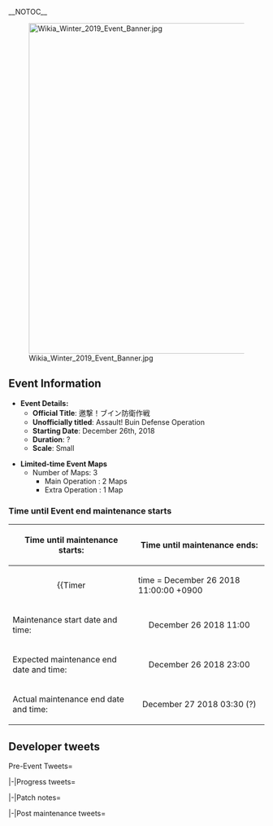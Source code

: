 __NOTOC__
<div style="float:right">{{Edit|Partials/Events/Winter 2019 Event}}</div>
[[File:Wikia Winter 2019 Event Banner.jpg|center|650px|link=Winter 2019 Event]]


==Event Information==
{{Section|no_clear=true}}
*'''Event Details:'''
**'''Official Title''': 邀撃！ブイン防衛作戦
**'''Unofficially titled''': Assault! Buin Defense Operation
** '''Starting Date''': December 26th, 2018
** '''Duration''': ?
** '''Scale''': Small

*'''Limited-time Event Maps'''
** Number of Maps: 3
*** Main Operation : 2 Maps
*** Extra Operation : 1 Map

===Time until Event end maintenance starts===
{| class="wikitable"
!Time until maintenance starts:
!Time until maintenance ends:
|-
| align="center" |
{{Timer
|time = December 26 2018 11:00:00 +0900
|style = font-weight:bold;
|endClass = Maintstarts
|endText = '''Event Maintenance has begun.'''}}
| align="center" | 
{{Timer
|time = December 27 2018 03:30 +0900
|style = font-weight:bold;
|endClass = Maintends
|endText = '''Maintenance has ended.'''}}
|-
! scope="row" | Maintenance start date and time:
| align="center" | December 26 2018 11:00
|-
! scope="row" | Expected maintenance end date and time:
| align="center" | December 26 2018 23:00
|-
! scope="row" | Actual maintenance end date and time:
| align="center" | December 27 2018 03:30 (?)
|}

{{SectionEnd}}
{{:Partials/Events/Winter 2019 Event/Content|thread=true}}

== Developer tweets ==
{{Section|no_clear=true}}
<tabber>Pre-Event Tweets=
{{MultiTweet
|MultiTweetID = preEvent1
|color = #ace
|title = Pre-Event

|link01 = https://twitter.com/KanColle_STAFF/status/1059244620171735040
|JP01 = さらに「艦これ」運営鎮守府では、来るべき次期季節イベ【期間限定海域】の作戦準備を進めています。今年は夏に第二期海域の投入、初秋に初秋イベ、さらに秋刀魚漁祭りというリズムになったため、次期季節イベは【冬イベント】という形で年内投入予定…来月(2018年12月)中に作戦開始予定です！
#艦これ
|EN01 = Currently KanColle Development Team is preparing for the release of the next Limited-Time Operation Seasonal Event.

During this year, due to the implementations of the Phase 2 Maps, the Early Fall Event, and the Saury Fishing Mini-Event this Autumn, the next Event will be named as 'Winter Event'...

The next Operation is scheduled to begin during the middle of next month (December 2018)!
|TL01 = [[User:Shinhwalee|Shinhwalee]]

|link02 = https://twitter.com/KanColle_STAFF/status/1059248978317926400
|JP02 = 来月(2018年12月)中に作戦開始予定の期間限定海域【冬イベ】では、水上機及び特殊潜航艇「甲標的」を運用可能な【最新鋭の水上機母艦】、戦局により優秀な高速輸送艦としても運用され、南方海域での前線への輸送作戦中に喪われることとなった彼女を実装予定です。少しだけ…お楽しみに！
|EN02 = During the Limited-Time Operation 'Winter Event' starting next month (2018 December), a certain 'Latest New Model Seaplane Tender' who is capable of equipping Seaplanes and Special Mini Submarine 'Kouhyoteki' will be implemented.
She was first operated as an excellent Fast Transport Ship in the country, but was lost in the Southern Seas during a Frontline Transport Operation. 
Please look forward to it... a bit!
|TL02 = [[User:Shinhwalee|Shinhwalee]]

|link03 = https://twitter.com/KanColle_STAFF/status/1066159883416854528
|JP03 = 現在「艦これ」運営鎮守府では、次回の期間限定海域、「艦これ」冬イベントの作戦準備を進めています。次回冬イベは、全ての準備が整えば、来月下旬、年内中に作戦開始予定です！【ソロモンでの輸送作戦で喪われた、最新鋭の水上機母艦】など複数の新艦娘も実装予定！少しだけ…お楽しみに！
|EN03 = Currently KanColle Development Team is preparing for the release of the next Limited-Time 'KanColle Winter Event' Operation.
Once all preparations are finished, the Operation is expected to initiate late next month , before the end of the year!
Multiple New Ship Girls including the 'Latest Model Seaplane Tender lost during a Transport Operation in the Solomon Seas' are planned to be released! 
Please... look forward to them!
|TL03 = [[User:Shinhwalee|Shinhwalee]]

|link04 = https://twitter.com/KanColle_STAFF/status/1067218977082884102
|JP04 = 現在「艦これ」運営鎮守府では、次回の期間限定海域、「艦これ」冬イベントの作戦準備を鋭意進めています。次回冬イベは、全ての準備が整えば、来月下旬、【年内中に作戦開始】予定。作戦参加予定の各提督は、水雷戦隊などの作戦参加予定艦艇の戦備拡充、及び航空戦力の整備をお願い致します！
|EN04 = Currently KanColle Development Team is under preparation for the next Limited-Time Operation: KanColle Winter Event.
The next Winter Event is currently scheduled to initiate Late Next Month, before the end of this year, once everything is ready.
For Admirals planning on participating in the Operation, please make sure to prepare your 'Torpedo Squadron' and various ships to be used during the Operation, and Aircraft Strength as well!
|TL04 = [[User:Shinhwalee|Shinhwalee]]

|link05 = https://twitter.com/KanColle_STAFF/status/1067580407602761728
|JP05 = 現在「艦これ」運営鎮守府では、次回の期間限定海域、「艦これ」冬イベの作戦準備を進めています。来月下旬作戦開始予定の次回冬イベ、その主戦場は、【中部ソロモン海域】。同作戦海域の【基地航空隊】は、ラバウル基地に展開予定です。
|EN05 = Currently KanColle Development Team is preparing for the next 'KanColle Winter Event' Limited-time Operation.
The Winter Event slated to initiate late next month, its battle will take place at the "Central Solomon Sea".

This Operation's Land-Base Aircraft Support will be stationed at the Rabaul Base.
|TL05 = [[User:Shinhwalee|Shinhwalee]]

|link06 = https://twitter.com/KanColle_STAFF/status/1067583355112185856
|JP06 = 明日夜以降に月次作戦【十月作戦】結果情報を「艦これ」ゲーム画面下【情報】でお知らせする予定です。また、同月次作戦トップランカー提督に贈るささやかな武勲褒賞も、同発表以降に順次配信してまいります。同配信に伴い、先行実装の新装備【陸上偵察機】導入アップデートを行う予定です。
|EN06 = After tomorrow evening, the Monthly Operation Result Information for the 'October Operation' will be displayed under the Game Screen on the 'Information' section.
Also, Top Ranker Admirals for the Monthly Operation will be receiving their Small Rewards by order after the Results are released. 
Through the distribution of the rewards, the Pre-Release New Equipment "Land-based Reconnaissance Aircraft" will be implemented as well.
|TL06 = [[User:Shinhwalee|Shinhwalee]]

|link07 = https://twitter.com/KanColle_STAFF/status/1067583355112185856
|JP07 = 明日の月次作戦武勲褒賞で先行実装予定の新装備【陸上偵察機】。本来の遠距離戦闘機としては成功しませんでしたが、双発陸上偵察機として正式採用されました。その後ラバウルで現地改修され、本土防空戦で活躍する"あの夜戦"となった陸偵。冬イベ本実装に先駆けて、明日夜に先行実装予定です！
|EN07 = The New Equipment "Land-based Reconnaissance Aircraft" which will be implemented tomorrow's Ranking Operation Reward as a Pre-Release Content.
This equipment had failed to succeed to become a Long-Ranged Fighter, but was officially rolled out as a Two-Motored Land-Based Reconnaissance Aircraft.
It was remodeled in Rabaul, and had performed "In that Night Battle" during the Mainland Anti-Air Battle for Land Reconnaissance.
Before its official release in the Winter Event, it will be Pre-Released tomorrow evening!
|TL07 = [[User:Shinhwalee|Shinhwalee]]

|link08 = https://twitter.com/KanColle_STAFF/status/1071927055917301760
|JP08 = 現在「艦これ」運営鎮守府では、次回の期間限定海域、「艦これ」冬イベの作戦準備を進めています。来月下旬作戦開始予定の次回冬イベ、その主戦場は、【中部ソロモン海域】。同前半戦では歴戦の駆逐艦「村雨」と最期を共にした第九駆逐隊の一隻も新艦娘として実装予定です。お楽しみに！
|EN08 = Currently KanColle Development Team is preparing for the next KanColle Winter Event Limited-Time Operation.
The next Winter Event which will start late next month will have its battle take place within the Central Solomon Seas.
In the Early Part of the Event, a certain new Destroyer from the 9th Destroyer Division who met her end together with the Veteran Destroyer Murasame will be implemented as a New Ship Girl.
Please look forward to it!
|TL08 = [[User:Shinhwalee|Shinhwalee]]

|link09 = https://twitter.com/KanColle_STAFF/status/1073749243578306560
|JP09 = 本日も「艦これ」運営鎮守府主力部隊では、次回の期間限定海域、「艦これ」冬イベの作戦準備を進めています。同主戦場は【中部ソロモン海域】。作戦開始は今季はいつもより少し早く、12月下旬【Xmas明け】を予定しています。精強な駆逐隊、水雷戦隊も活躍します。各艦出撃準備、お願いします！
|EN09 = Even today, KanColle Development Main Team is preparing for the release of the next KanColle Winter Event Limited-Time Operation.
The Battle will take place within the Central Solomon Seas.
The Operation will begin on Late December, and although early this season, it is scheduled to start on the dawn of Christmas.
Elite Destroyer Squadrons, Torpedo Squadrons will have a major performance. 
Please prepare your ships for sortie!
|TL09 = [[User:Shinhwalee|Shinhwalee]]

|link10 = https://twitter.com/KanColle_STAFF/status/1076669031103393792
|JP10 = 現在「艦これ」運営鎮守府は諸々の最終準備に文字通り月月火水modeで邁進しています。今季作戦開始の最新冬イベント：期間限定海域、【邀撃！ブイン防衛作戦】。作戦海域数規模は小規模ではありますが、難易度の高い「甲作戦」
「乙作戦」での攻略を目指す提督方には、ガツンとした作戦展開！
|EN10 = Currently KanColle Development Team is under the final preparations for the release of many various things and are in Very Busy Mode Monday Tuesday Wednesday, everyday.
This season's Winter Event Limited-Time Operation taking place this season will be known as "Assault! Buin Defense Operation".

This Operation's scale will be Small Scale, but the Admirals aiming for Higher difficulties such as Hard Mode and Medium Mode are highly recommended to prepare thoroughly for the operation!
|TL10 = [[User:Shinhwalee|Shinhwalee]]

|link11 = https://twitter.com/KanColle_STAFF/status/1076670035215540224
|JP11 = 第一作戦海域では、ブインから前線への駆逐艦を主体した【鼠輸送作戦】を実施します。「甲作戦」などの高難易度では、水上電探の活用も勝利の鍵！第ニ作戦海域以降では、【基地航空隊】をラバウルに展開し、水上艦隊の掩護、そして航空撃滅戦も展開します。後段の第三作戦海域は最終作戦です！
|EN11 = The 1st Operation (E-1) will be a Tokyo Express Operation with Destroyer Squadrons sent out to the Frontlines from Buin.

If doing high difficulty operation such as Hard Mode, use of Surface Radars will be the key to victory!

Starting from the 2nd Operation (E-2), the Land-Based Aircraft Support will be set up within Rabaul, support for the Surface Task Force, and will expand the Offensive Aviation Battles.

The 3rd Operation, the Extra Operation (E-3) will be the Final Operation!
|TL11 = [[User:Shinhwalee|Shinhwalee]]

|link12 = https://twitter.com/KanColle_STAFF/status/1077023248078884864
|JP12 = そして、今「艦これ」運営鎮守府はデスク横においたチキンを時折食べつつ、今季冬イベ：期間限定海域【邀撃！ブイン防衛作戦】の作戦準備を鋭意進めています！本イベの簡易呼称ですが(既に冬イベ2018があるのと、本作戦期間は2019の方が長いので)、便宜上「冬イベ2019」と呼称させて頂きます！
|EN12 = Also, currently KanColle Development Team is currently doing their best to prepare for the release of this season's Winter Event: Limited-time Operation [Assault! Buin Defense Operation] while eating some Chicken by our Desks.

It's an alias, but this Winter Event will be known as "Winter 2019 Event" (since there already is a Winter 2018 Event, and since this Operation will take place more during the next month in 2019).

|TL12 = [[User:Shinhwalee|Shinhwalee]]

|link13 = https://twitter.com/KanColle_STAFF/status/1077025282861674496
|JP13 = 今季冬イベ2019【邀撃！ブイン防衛作戦】、新規実装予定【新艦娘】は、日進隊の最期の艦隊編成と同じ、水上機母艦x1隻、駆逐艦x3隻を予定しています！既に、新艦娘ボイス収録は全て完了！「艦これ」初参加の声優さんもいらっしゃいます！今季新実装の【新艦娘】たちも、少しだけ…お楽しみに！
|EN13 = During this season Winter 2019 Event [Assault! Buin Defense Operation], just like Nisshin Squadron's Final Fleet Formation, there will be 1 Seaplane Tender and 3 Destroyers newly implemented.

We have already completed the Recording of the Voicelines of the New Ship Girls!

There will be a Voice Actress participating in KanColle for the first time!

Please look forward to... the new Ship Girls being implemented this season!
|TL13 = [[User:Shinhwalee|Shinhwalee]]

|link14 = https://twitter.com/KanColle_STAFF/status/1077365418229096449
|JP14 = 明日【12/26(水)】、「艦これ」稼働全サーバ群はメンテナンス＆冬イベ2019作戦投入アップデートを実施予定です。同開始【11:00】、メンテ完了は【23:00】を予定…同アップデート完了を以て、冬イベ2019:期間限定海域【邀撃！ブイン防衛作戦】作戦開始です！艦隊、中部ソロモン海域へ抜錨準備！
|EN14 = Tomorrow December 26th Wednesday, all running KanColle Servers will be entering Maintenance for the Update for the start of the Winter 2019 Event.
It will be starting at 11:00 and is under expectations to end at 23:00. 

With the End of the Update, the Winter 2019 Event: Limited-Time Operation [Assault! Buin Defense Operation] will finally begin!

Fleets, prepare to sortie to the Central Solomon Seas! 
|TL14 = [[User:Shinhwalee|Shinhwalee]]

|link15 = https://twitter.com/KanColle_STAFF/status/1077726572700852225
|JP15 = 本日この後【11:00】より、「艦これ」稼働全サーバ群はメンテナンスに突入致します。本メンテによるアップデート完了を以て、冬イベ2019:期間限定海域【邀撃！ブイン防衛作戦】、作戦を開始致します！メンテ完了は現在【23:00】を予定…しています！作戦全参加艦艇、中部ソロモンへ抜錨準備！
|EN15 = 
|TL15 = 

|link16 = https://twitter.com/KanColle_STAFF/status/1077745092859854848
|JP16 = この後11:00より、「艦これ」稼働全サーバ群はメンテナンス＆アップデートに突入致します。メンテナンス突入前にブラウザを閉じ、「艦これ」を一旦終了して頂けますと幸いです。提督の皆さん、お手数をお掛けします、ご協力どうぞよろしくお願い致します！
|EN16 = 
|TL16 = 
}}

|-|Progress tweets=
{{MultiTweet
|MultiTweetID = Progress
|color = #ace
|title = Maintenance progress Tweets

|link01 = https://twitter.com/KanColle_STAFF/status/1077747688202940416
|JP01 = メンテナンス状況：稼働全サーバ群はメンテナンスに突入しました！
「艦これ」稼働全サーバ群は、冬イベ作戦投入のメンテナンス＆アップデート作業を開始しました。作業完了は、本日【23:00】を予定…しています！提督の皆さん、本日も、気合い、入れて、共に頑張ってまいりましょうッ！
|EN01 = 
|TL01 = 

|link02 = 
|JP02 = 
|EN02 = 
|TL02 = 

|link03 = 
|JP03 = 
|EN03 = 
|TL03 = 

|link04 = 
|JP04 = 
|EN04 = 
|TL04 = 

|link05 = 
|JP05 = 
|EN05 = 
|TL05 = 

|link06 = 
|JP06 = 
|EN06 = 
|TL06 = 
}}

|-|Patch notes=
{{MultiTweet
|MultiTweetID = Patchnote
|color = #ace
|title = Patch notes


|link01 = 
|JP01 = 
|EN01 = 
|TL01 = 

|link02 = 
|JP02 = 
|EN02 = 
|TL02 = 

|link03 = 
|JP03 = 
|EN03 = 
|TL03 = 

|link04 = 
|JP04 = 
|EN04 = 
|TL04 = 

|link05 = 
|JP05 = 
|EN05 = 
|TL05 = 

|link06 = 
|JP06 = 
|EN06 = 
|TL06 = 
|TL08 = 
}}

|-|Post maintenance tweets=
{{MultiTweet
|MultiTweetID = Postmaint
|color = #ace
|title = Post maintenance tweets

|link01 = 
|JP01 = 
|EN01 = 
|TL01 = 

|link02 = 
|JP02 = 
|EN02 = 
|TL02 = 

|link03 = 
|JP03 = 
|EN03 = 
|TL03 = 

|link04 = 
|JP04 = 
|EN04 = 
|TL04 = 

|link05 = 
|JP05 = 
|EN05 = 
|TL05 = 

|link06 = 
|JP06 = 
|EN06 = 
|TL06 = 
}}
</tabber>

<!--

==Twitter Avatars==
{| class="wikitable"
| style="width:120px;" |
| style="width:120px;" |
| style="width:120px;" |
| style="width:120px;" |
|-
| style="width:120px;" |
| style="width:120px;" |
| style="width:120px;" |
| style="width:120px;" |
|-
| style="width:120px;" |
| style="width:120px;" |
| style="width:120px;" |
| style="width:120px;" |
|-
| style="width:120px;" |
| style="width:120px;" |
| style="width:120px;" |
| style="width:120px;" |
|}
-->

{{SectionEnd}}